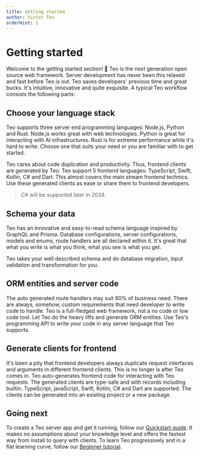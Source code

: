 ```yaml
---
title: Getting started
author: Victor Teo
orderHint: 1
---
```


# Getting started

Welcome to the getting started section! 👋 Teo is the next generation open
source web framework. Server development has never been this relaxed and 
fast before Teo is out. Teo saves developers' previous time and great bucks.
It's intuitive, innovative and quite exquisite. A typical Teo workflow 
consists the following parts:

## Choose your language stack

Teo supports three server end programming languages: Node.js, Python and Rust.
Node.js works great with web technologies. Python is great for interacting with
AI infrastructures. Rust is for extreme performance while it's hard to write.
Choose one that suits your need or you are familiar with to get started.

Teo cares about code duplication and productivity. Thus, frontend clients are
generated by Teo. Teo support 5 frontend languages: TypeScript, Swift, Kotlin, 
C# and Dart. This almost covers the main stream frontend technics. Use these
generated clients as ease or share them to frontend developers.

> C# will be supported later in 2024.

## Schema your data

Teo has an innovative and easy-to-read schema language inspired by GraphQL and 
Prisma. Database configurations, server configurations, models and enums, 
route handlers are all declared within it. It's great that what you write is 
what you think, what you see is what you get.

Teo takes your well described schema and do database migration, input validation
and transformation for you.

## ORM entities and server code

The auto generated route handlers may suit 80% of business need. There are always,
somehow, custom requirements that need developer to write code to handle. Teo is 
a full-fledged web framework, not a no code or low code tool. Let Teo do the heavy
lifts and generate ORM entities. Use Teo's programming API to write your code in
any server language that Teo supports.

## Generate clients for frontend

It's been a pity that frontend developers always duplicate request interfaces and 
arguments in different frontend clients. This is no longer is after Teo comes in.
Teo auto-generates frontend code for interacting with Teo requests. The generated
clients are type-safe and with records including builtin. TypeScript, javaScript, 
Swift, Kotlin, C# and Dart are supported. The clients can be generated into an 
existing project or a new package.

## Going next

To create a Teo server app and get it running, follow our
[Quickstart guide](/getting-started/quickstart). It makes no assumptions
about your knowledge level and offers the fastest way from install to query
with clients. To learn Teo progressively and in a flat learning curve, follow
our [Beginner tutorial](/getting-started/beginner-tutorial).
